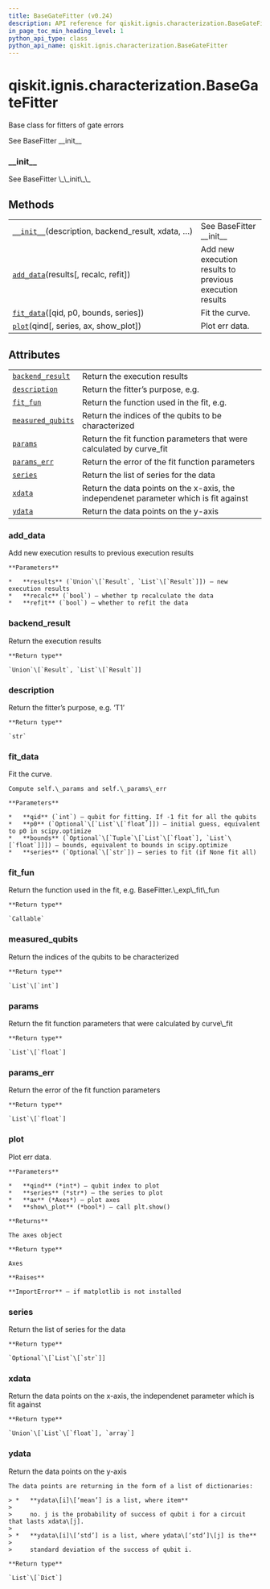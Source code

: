 ```yaml
---
title: BaseGateFitter (v0.24)
description: API reference for qiskit.ignis.characterization.BaseGateFitter in qiskit v0.24
in_page_toc_min_heading_level: 1
python_api_type: class
python_api_name: qiskit.ignis.characterization.BaseGateFitter
---
```


<span id="qiskit-ignis-characterization-basegatefitter" />

# qiskit.ignis.characterization.BaseGateFitter

<Class id="qiskit.ignis.characterization.BaseGateFitter" isDedicatedPage={true} github="https://github.com/qiskit-community/qiskit-ignis/tree/stable/0.5/qiskit/ignis/characterization/fitters.py" signature="BaseGateFitter(description, backend_result, xdata, qubits, fit_fun, fit_p0, fit_bounds, circuit_names, series=None, expected_state='0')" modifiers="class">
  Base class for fitters of gate errors

  See BaseFitter \_\_init\_\_

  ### \_\_init\_\_

  <Function id="qiskit.ignis.characterization.BaseGateFitter.__init__" signature="__init__(description, backend_result, xdata, qubits, fit_fun, fit_p0, fit_bounds, circuit_names, series=None, expected_state='0')">
    See BaseFitter \_\_init\_\_
  </Function>

  ## Methods

  |                                                                                                                                                                      |                                                         |
  | -------------------------------------------------------------------------------------------------------------------------------------------------------------------- | ------------------------------------------------------- |
  | [`__init__`](#qiskit.ignis.characterization.BaseGateFitter.__init__ "qiskit.ignis.characterization.BaseGateFitter.__init__")(description, backend\_result, xdata, …) | See BaseFitter \_\_init\_\_                             |
  | [`add_data`](#qiskit.ignis.characterization.BaseGateFitter.add_data "qiskit.ignis.characterization.BaseGateFitter.add_data")(results\[, recalc, refit])              | Add new execution results to previous execution results |
  | [`fit_data`](#qiskit.ignis.characterization.BaseGateFitter.fit_data "qiskit.ignis.characterization.BaseGateFitter.fit_data")(\[qid, p0, bounds, series])             | Fit the curve.                                          |
  | [`plot`](#qiskit.ignis.characterization.BaseGateFitter.plot "qiskit.ignis.characterization.BaseGateFitter.plot")(qind\[, series, ax, show\_plot])                    | Plot err data.                                          |

  ## Attributes

  |                                                                                                                                                   |                                                                                       |
  | ------------------------------------------------------------------------------------------------------------------------------------------------- | ------------------------------------------------------------------------------------- |
  | [`backend_result`](#qiskit.ignis.characterization.BaseGateFitter.backend_result "qiskit.ignis.characterization.BaseGateFitter.backend_result")    | Return the execution results                                                          |
  | [`description`](#qiskit.ignis.characterization.BaseGateFitter.description "qiskit.ignis.characterization.BaseGateFitter.description")             | Return the fitter’s purpose, e.g.                                                     |
  | [`fit_fun`](#qiskit.ignis.characterization.BaseGateFitter.fit_fun "qiskit.ignis.characterization.BaseGateFitter.fit_fun")                         | Return the function used in the fit, e.g.                                             |
  | [`measured_qubits`](#qiskit.ignis.characterization.BaseGateFitter.measured_qubits "qiskit.ignis.characterization.BaseGateFitter.measured_qubits") | Return the indices of the qubits to be characterized                                  |
  | [`params`](#qiskit.ignis.characterization.BaseGateFitter.params "qiskit.ignis.characterization.BaseGateFitter.params")                            | Return the fit function parameters that were calculated by curve\_fit                 |
  | [`params_err`](#qiskit.ignis.characterization.BaseGateFitter.params_err "qiskit.ignis.characterization.BaseGateFitter.params_err")                | Return the error of the fit function parameters                                       |
  | [`series`](#qiskit.ignis.characterization.BaseGateFitter.series "qiskit.ignis.characterization.BaseGateFitter.series")                            | Return the list of series for the data                                                |
  | [`xdata`](#qiskit.ignis.characterization.BaseGateFitter.xdata "qiskit.ignis.characterization.BaseGateFitter.xdata")                               | Return the data points on the x-axis, the independenet parameter which is fit against |
  | [`ydata`](#qiskit.ignis.characterization.BaseGateFitter.ydata "qiskit.ignis.characterization.BaseGateFitter.ydata")                               | Return the data points on the y-axis                                                  |

  ### add\_data

  <Function id="qiskit.ignis.characterization.BaseGateFitter.add_data" signature="add_data(results, recalc=True, refit=True)">
    Add new execution results to previous execution results

    **Parameters**

    *   **results** (`Union`\[`Result`, `List`\[`Result`]]) – new execution results
    *   **recalc** (`bool`) – whether tp recalculate the data
    *   **refit** (`bool`) – whether to refit the data
  </Function>

  ### backend\_result

  <Attribute id="qiskit.ignis.characterization.BaseGateFitter.backend_result">
    Return the execution results

    **Return type**

    `Union`\[`Result`, `List`\[`Result`]]
  </Attribute>

  ### description

  <Attribute id="qiskit.ignis.characterization.BaseGateFitter.description">
    Return the fitter’s purpose, e.g. ‘T1’

    **Return type**

    `str`
  </Attribute>

  ### fit\_data

  <Function id="qiskit.ignis.characterization.BaseGateFitter.fit_data" signature="fit_data(qid=- 1, p0=None, bounds=None, series=None)">
    Fit the curve.

    Compute self.\_params and self.\_params\_err

    **Parameters**

    *   **qid** (`int`) – qubit for fitting. If -1 fit for all the qubits
    *   **p0** (`Optional`\[`List`\[`float`]]) – initial guess, equivalent to p0 in scipy.optimize
    *   **bounds** (`Optional`\[`Tuple`\[`List`\[`float`], `List`\[`float`]]]) – bounds, equivalent to bounds in scipy.optimize
    *   **series** (`Optional`\[`str`]) – series to fit (if None fit all)
  </Function>

  ### fit\_fun

  <Attribute id="qiskit.ignis.characterization.BaseGateFitter.fit_fun">
    Return the function used in the fit, e.g. BaseFitter.\_exp\_fit\_fun

    **Return type**

    `Callable`
  </Attribute>

  ### measured\_qubits

  <Attribute id="qiskit.ignis.characterization.BaseGateFitter.measured_qubits">
    Return the indices of the qubits to be characterized

    **Return type**

    `List`\[`int`]
  </Attribute>

  ### params

  <Attribute id="qiskit.ignis.characterization.BaseGateFitter.params">
    Return the fit function parameters that were calculated by curve\_fit

    **Return type**

    `List`\[`float`]
  </Attribute>

  ### params\_err

  <Attribute id="qiskit.ignis.characterization.BaseGateFitter.params_err">
    Return the error of the fit function parameters

    **Return type**

    `List`\[`float`]
  </Attribute>

  ### plot

  <Function id="qiskit.ignis.characterization.BaseGateFitter.plot" signature="plot(qind, series='0', ax=None, show_plot=True)">
    Plot err data.

    **Parameters**

    *   **qind** (*int*) – qubit index to plot
    *   **series** (*str*) – the series to plot
    *   **ax** (*Axes*) – plot axes
    *   **show\_plot** (*bool*) – call plt.show()

    **Returns**

    The axes object

    **Return type**

    Axes

    **Raises**

    **ImportError** – if matplotlib is not installed
  </Function>

  ### series

  <Attribute id="qiskit.ignis.characterization.BaseGateFitter.series">
    Return the list of series for the data

    **Return type**

    `Optional`\[`List`\[`str`]]
  </Attribute>

  ### xdata

  <Attribute id="qiskit.ignis.characterization.BaseGateFitter.xdata">
    Return the data points on the x-axis, the independenet parameter which is fit against

    **Return type**

    `Union`\[`List`\[`float`], `array`]
  </Attribute>

  ### ydata

  <Attribute id="qiskit.ignis.characterization.BaseGateFitter.ydata">
    Return the data points on the y-axis

    The data points are returning in the form of a list of dictionaries:

    > *   **ydata\[i]\[‘mean’] is a list, where item**
    >
    >     no. j is the probability of success of qubit i for a circuit that lasts xdata\[j].
    >
    > *   **ydata\[i]\[‘std’] is a list, where ydata\[‘std’]\[j] is the**
    >
    >     standard deviation of the success of qubit i.

    **Return type**

    `List`\[`Dict`]
  </Attribute>
</Class>

